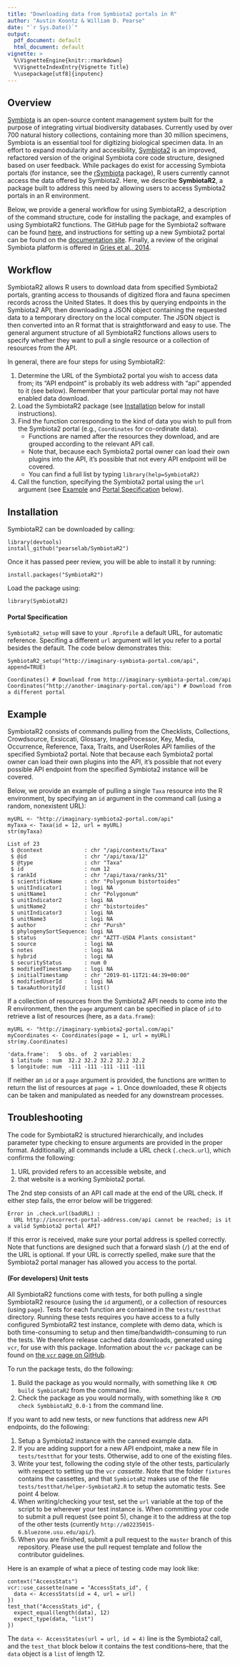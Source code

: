 ```yaml
---
title: "Downloading data from Symbiota2 portals in R"
author: "Austin Koontz & William D. Pearse"
date: "`r Sys.Date()`"
output:
  pdf_document: default
  html_document: default
vignette: >
  %\VignetteEngine{knitr::rmarkdown} 
  %\VignetteIndexEntry{Vignette Title} 
  %\usepackage[utf8]{inputenc}
---
```


## Overview
[Symbiota](https://symbiota.org/docs/)
is an open-source content management system built for the purpose of 
integrating virtual biodiversity databases. Currently used by over 
700 natural history collections, containing more than 30 million specimens,
Symbiota is an essential tool for digitizing biological specimen data. 
In an effort to expand modularity and accesibility, [Symbiota2](https://symbiota.org/docs/symbiota2-project/)
is an improved, refactored version of the original Symbiota core code 
structure, designed based on user feedback. While packages do exist for 
accessing Symbiota portals (for instance, see the [rSymbiota](https://github.com/FranzKrah/rSymbiota)
package), R users currently cannot access the data offered by Symbiota2. 
Here, we describe **SymbiotaR2**, a package built to address this need 
by allowing users to access Symbiota2 portals in an R environment.

Below, we provide a general workflow for using SymbiotaR2, a description of
the command structure, code for installing the package, and examples of using 
SymbiotaR2 functions. The GitHub page for the Symbiota2 software can be found [here](https://github.com/Symbiota2/Symbiota2),
and instructions for setting up a new Symbiota2 portal can be found on the
[documentation site](https://symbiota2.github.io/Symbiota2/setup/installation.html).
Finally, a review of the original Symbiota platform is offered in 
[Gries et al., 2014](https://bdj.pensoft.net/articles.php?id=1114).

## Workflow
SymbiotaR2 allows R users to download data from specified Symbiota2 portals, 
granting access to thousands of digitized flora and fauna specimen records 
across the United States. It does this by querying endpoints in the 
Symbiota2 API, then downloading a JSON object containing the requested data 
to a temporary directory on the local computer. The JSON object is then 
converted into an R format that is straightforward and easy to use. 
The general argument structure of all SymbiotaR2 functions allows users 
to specify whether they want to pull a single resource or a collection 
of resources from the API.

In general, there are four steps for using SymbiotaR2:

1. Determine the URL of the Symbiota2 portal you wish to access data
   from; its "API endpoint" is probably its web address with "api"
   appended to it (see below). Remember that your particular portal
   may not have enabled data download.
2. Load the SymbiotaR2 package (see [Installation](#inst) below for
   install instructions).
3. Find the function corresponding to the kind of data you wish to
pull from the Symbiota2 portal (e.g., `Coordinates` for co-ordinate
data).
    - Functions are named after the resources they download, and are
  grouped according to the relevant API call.
    - Note that, because each Symbiota2 portal owner can load their
  own plugins into the API, it's possible that not every API endpoint
  will be covered.
    - You can find a full list by typing `library(help=SymbiotaR2)`
4. Call the function, specifying the Symbiota2 portal using the `url`
argument (see [Example](#ex) and [Portal Specification](#portspec)
below).

## <a name="inst"></a>Installation
SymbiotaR2 can be downloaded by calling:

```
library(devtools)
install_github("pearselab/SymbiotaR2")
```

Once it has passed peer review, you will be able to install it by
running:

```
install.packages("SymbiotaR2")
```

Load the package using:

```
library(SymbiotaR2)
```

#### Portal Specification
`SymbiotaR2_setup` will save to your `.Rprofile` a default URL, 
for automatic reference. Specifing a different `url` argument will let you
refer to a portal besides the default. The code below demonstrates this:

```
SymbiotaR2_setup("http://imaginary-symbiota-portal.com/api", append=TRUE)

Coordinates() # Download from http://imaginary-symbiota-portal.com/api
Coordinates("http://another-imaginary-portal.com/api") # Download from a different portal
```

## <a name="ex"></a>Example
SymbiotaR2 consists of commands pulling from the Checklists, 
Collections, Crowdsource, Exsiccati, Glossary, ImageProcessor, Key, Media, 
Occurrence, Reference, Taxa, Traits, and UserRoles API families of the 
specified Symbiota2 portal. Note that because each Symbiota2 portal 
owner can load their own plugins into the API, it's possible that 
not every possible API endpoint from the specified Symbiota2 
instance will be covered. 

Below, we provide an example of pulling a single `Taxa` resource into the R
environment, by specifying an `id` argument in the command call
(using a random, nonexistent URL):

```
myURL <- "http://imaginary-symbiota2-portal.com/api"
myTaxa <- Taxa(id = 12, url = myURL)
str(myTaxa)
```
```
List of 23
 $ @context             : chr "/api/contexts/Taxa"
 $ @id                  : chr "/api/taxa/12"
 $ @type                : chr "Taxa"
 $ id                   : num 12
 $ rankId               : chr "/api/taxa/ranks/31"
 $ scientificName       : chr "Polygonum bistortoides"
 $ unitIndicator1       : logi NA
 $ unitName1            : chr "Polygonum"
 $ unitIndicator2       : logi NA
 $ unitName2            : chr "bistortoides"
 $ unitIndicator3       : logi NA
 $ unitName3            : logi NA
 $ author               : chr "Pursh"
 $ phylogenySortSequence: logi NA
 $ status               : chr "AZTT-USDA Plants consistant"
 $ source               : logi NA
 $ notes                : logi NA
 $ hybrid               : logi NA
 $ securityStatus       : num 0
 $ modifiedTimestamp    : logi NA
 $ initialTimestamp     : chr "2019-01-11T21:44:39+00:00"
 $ modifiedUserId       : logi NA
 $ taxaAuthorityId      : list()
```

If a collection of resources from the Symbiota2 API needs to come into 
the R environment, then the `page` argument can be specified in place of
`id` to retrieve a list of resources (here, as a `data.frame`):

```
myURL <- "http://imaginary-symbiota2-portal.com/api"
myCoordinates <- Coordinates(page = 1, url = myURL)
str(my.Coordinates)
```
```
'data.frame':	5 obs. of  2 variables:
 $ latitude : num  32.2 32.2 32.2 32.2 32.2
 $ longitude: num  -111 -111 -111 -111 -111
```

If neither an `id` or a `page` argument is provided, the functions are written
to return the list of resources at `page = 1`. Once downloaded, 
these R objects can be taken and manipulated as needed for any
downstream processes.

## Troubleshooting
The code for SymbiotaR2 is structured hierarchically, and includes parameter 
type checking to ensure arguments are provided in the proper format. 
Additionally, all commands include a URL check (`.check.url`), 
which confirms the following:

1. URL provided refers to an accessible website, and
2. that website is a working Symbiota2 portal.

The 2nd step consists of an API call made at the end of the URL check.
If either step fails, the error below will be triggered:

```
Error in .check.url(badURL) : 
  URL http://incorrect-portal-address.com/api cannot be reached; is it a valid Symbiota2 portal API?
```

If this error is received, make sure your portal address is spelled correctly. 
Note that functions are designed such that a forward slash (`/`) at the end 
of the URL is optional. If your URL is correctly spelled, make sure that 
the Symbiota2 portal manager has allowed you access to the portal. 

#### (For developers) Unit tests

All SymbiotaR2 functions come with tests, for both pulling a
single SymbiotaR2 resource (using the `id` argument), or a collection
of resources (using `page`). Tests for each function are contained in
the `tests/testthat` directory. Running these tests requires you have
access to a fully configured SymbiotaR2 test instance, complete with
demo data, which is both time-consuming to setup and then
time/bandwidth-consuming to run the tests. We therefore release cached
data downloads, generated using `vcr`, for use with this package.
Information about the `vcr` package can be found on [the
`vcr` page on GitHub](https://github.com/ropensci/vcr). 

To run the package tests, do the following:

1. Build the package as you would normally, with something like `R CMD
   build SymbiotaR2` from the command line.
2. Check the package as you would normally, with something like `R CMD
   check SymbbiotaR2_0.0-1` from the command line.

If you want to add new tests, or new functions that address new API
endpoints, do the following:

1. Setup a Symbiota2 instance with the canned example data.
2. If you are adding support for a new API endpoint, make a new file
   in `tests/testthat` for your tests. Otherwise, add to one of the
   existing files.
3. Write your test, following the coding style of the other tests,
   particularly with respect to setting up the `vcr` _cassette_. Note
   that the folder `fixtures` contains the cassettes, and that
   `SymbiotaR2` makes use of the file
   `tests/testthat/helper-SymbiotaR2.R` to setup the automatic
   tests. See point 4 below.
4. When writing/checking your test, set the `url` variable at the top
   of the script to be wherever your test instance is. When committing
   your code to submit a pull request (see point 5), change it to the
   address at the top of the other tests (currently
   `http://a02235015-6.bluezone.usu.edu/api/`).
5. When you are finished, submit a pull request to the `master` branch
   of this repository. Please use the pull request template and follow
   the contributor guidelines.

Here is an example of what a piece of testing code may look like:

```
context("AccessStats")
vcr::use_cassette(name = "AccessStats_id", {
  data <- AccessStats(id = 4, url = url)
})
test_that("AccessStats_id", {
  expect_equal(length(data), 12)
  expect_type(data, "list")
})
```

The `data <- AccessStates(url = url, id = 4)` line is the Symbiota2
call, and the `test_that` block below it contains the test
conditions--here, that the `data` object is a `list` of
length 12. 
